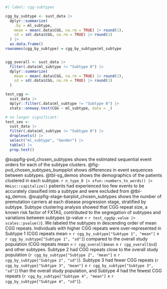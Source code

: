 ```r
#| label: cgg-subtypes

cgg_by_subtype <- sust_data |> 
  dplyr::summarize(
    .by = ml_subtype, 
    mean = mean(.data$CGG, na.rm = TRUE) |> round(1),
    sd = sd(.data$CGG, na.rm = TRUE) |> round(1)
  ) |> 
  as.data.frame()
rownames(cgg_by_subtype) = cgg_by_subtype$ml_subtype


cgg_overall <- sust_data |> 
  filter(.data$ml_subtype != "Subtype 0") |> 
  dplyr::summarize(
    mean = mean(.data$CGG, na.rm = TRUE) |> round(1),
    sd = sd(.data$CGG, na.rm = TRUE) |> round(1)
  )

test_cgg <- 
  sust_data |> 
  dplyr::filter(.data$ml_subtype != "Subtype 0") |> 
  stats::oneway.test(CGG ~ ml_subtype, data = _)

# no longer significant:
test_sex <- 
  sust_data |> 
  filter(.data$ml_subtype != "Subtype 0") |> 
  droplevels() |> 
  select("ml_subtype", "Gender") |> 
  table() |> 
  prop.test()

```


@suppfig-pvd_chosen_subtypes shows the estimated sequential event orders
for each of the subtype clusters.
<!-- @suppfig-pvd_chosen_subtypes_linegraphs  -->
@fig-pvd_chosen_subtypes_bumpplot
shows
differences in event sequences between subtypes.
@tbl-sg_demos shows
the demographics of the patients clustered in each subtype.
`r n_type_0 |> xfun::numbers_to_words() |> Hmisc::capitalize()`
patients had experienced too few events
to be accurately classified into a subtype
and were excluded from @tbl-sg_demos.
@suppfig-stage-barplot_chosen_subtypes shows the 
number of premutation carriers at each disease progression stage, 
stratified by subtype.
Subtype clustering analysis showed that
CGG repeat size,
a known risk factor of FXTAS,
contributed to the segregation of subtypes
and variations between subtypes
(p-value = `r test_cgg$p.value |> scales::pvalue()`).
We labeled the subtypes in descending order of mean CGG repeats.
Individuals with higher CGG repeats
were over-represented in Subtype 1
(CGG repeats mean =
`r cgg_by_subtype["Subtype 1", "mean"]` ± `r cgg_by_subtype["Subtype 1", "sd"]`)
compared to the overall study population
(CGG repeats mean = `r cgg_overall$mean`  ± `r cgg_overall$sd`)
and other subtypes.
Subtype 2 had CGG repeats close to the overall study population
(`r cgg_by_subtype["Subtype 2", "mean"]` ± `r cgg_by_subtype["Subtype 2", "sd"]`).
Subtype 3 had fewer CGG repeats 
(`r cgg_by_subtype["Subtype 3", "mean"]` ± `r cgg_by_subtype["Subtype 3", "sd"]`)
than the overall study population,
and
Subtype 4 had the fewest CGG repeats
(`r cgg_by_subtype["Subtype 4", "mean"]` ± `r cgg_by_subtype["Subtype 4", "sd"]`).
